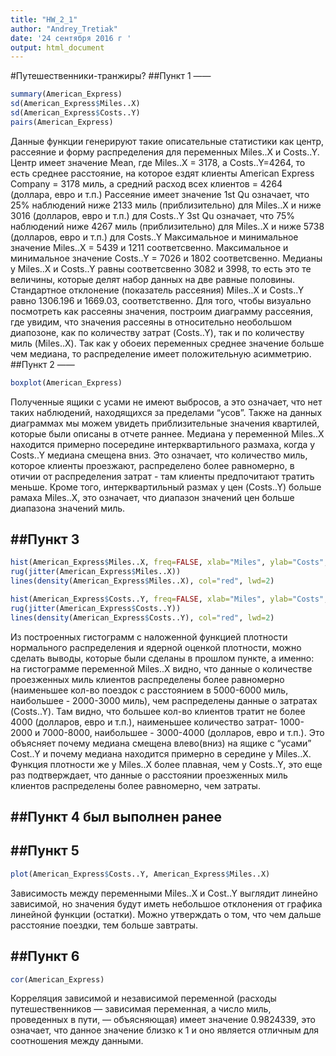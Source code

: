 ```yaml
---
title: "HW_2_1"
author: "Andrey_Tretiak"
date: '24 сентября 2016 г '
output: html_document
---
```

#Путешественники-транжиры?
##Пункт 1
------
```r
summary(American_Express)
sd(American_Express$Miles..X)
sd(American_Express$Costs..Y)
pairs(American_Express)
```

 Данные функции генерируют такие описательные статистики как центр, рассеяние и форму распределения для переменных Miles..X и Costs..Y.
Центр имеет значение Mean, где Miles..X = 3178, а Costs..Y=4264, то есть среднее расстояние, на которое ездят клиенты American Express Company = 3178 миль, а средний расход всех клиентов = 4264 (доллара, евро и т.п.)
 Рассеяние имеет значение 
 1st Qu означает, что 25% наблюдений ниже 2133 миль (приблизительно) для Miles..X и ниже 3016 (долларов, евро и т.п.) для Costs..Y
 3st Qu означает, что 75% наблюдений ниже 4267 миль (приблизительно) для Miles..X и ниже 5738 (долларов, евро и т.п.) для Costs..Y
 Максимальное и минимальное значение Miles..X = 5439 и 1211 соответсвенно.
 Максимальное и минимальное значение Costs..Y = 7026 и 1802 соответсвенно.
 Медианы у Miles..X и Costs..Y равны соответсвенно 3082 и 3998, то есть это те величины, которые делят набор данных на две равные половины.
 Стандартное отклонение (показатель рассеяния) Miles..X и Costs..Y равно 1306.196 и 1669.03, соответственно. Для того, чтобы визуально посмотреть как рассеяны значения, построим диаграмму рассеяния, где увидим, что значения рассеяны в относительно необольшом диапозоне, как по количеству затрат (Costs..Y), так и по количеству миль (Miles..X).
 Так как у обоеих переменных среднее значение больше чем медиана, то распределение имеет положительную асимметрию.
##Пункт 2
------
```r
boxplot(American_Express)
```

 Полученные ящики с усами не имеют выбросов, а это означает, что нет таких наблюдений, находящихся за пределами "усов". Также на данных диаграммах мы можем увидеть приблизительные значения квартилей, которые были описаны в отчете раннее.
 Медиана у переменной Miles..X находится примерно посередине интерквартильного размаха, когда у Costs..Y медиана смещена вниз. Это означает, что количество миль, которое клиенты проезжают, распределено более равномерно, в отичии от распределения затрат - там клиенты предпочитают тратить меньше.
 Кроме того,  интерквартильный размах у цен (Costs..Y) больше рамаха Miles..X, это означает, что диапазон значений цен больше диапазона значений миль.

##Пункт 3
------
```r
hist(American_Express$Miles..X, freq=FALSE, xlab="Miles", ylab="Costs", main="Гистограмма с наложенной функцией плотности нормального распределения и ядерной оценкой плотности")
rug(jitter(American_Express$Miles..X))
lines(density(American_Express$Miles..X), col="red", lwd=2)

hist(American_Express$Costs..Y, freq=FALSE, xlab="Miles", ylab="Сosts", main="Гистограмма с наложенной функцией плотности нормального распределения и ядерной оценкой плотности")
rug(jitter(American_Express$Costs..Y))
lines(density(American_Express$Costs..Y), col="red", lwd=2)
```

 Из построенных гистограмм с наложенной функцией плотности нормального распределения и ядерной оценкой плотности, можно сделать выводы, которые были сделаны в прошлом пункте, а именно: на гистограмме переменной Miles..X видно, что данные о количестве проезженных миль клиентов распределены более равномерно (наименьшее кол-во поездок с расстоянием в 5000-6000 миль, наибольшее - 2000-3000 миль), чем распределены данные о затратах (Costs..Y). Там видно, что большее кол-во клиентов тратит не более 4000 (долларов, евро и т.п.), наименьшее количество затрат- 1000-2000 и 7000-8000, наибольшее - 3000-4000 (долларов, евро и т.п.). Это объясняет почему медиана смещена влево(вниз) на ящике с "усами" Cost..Y и почему медиана находится примерно в середине у Miles..X. Функция плотности же у Miles..X более плавная, чем у Costs..Y, это еще раз подтверждает, что данные о расстоянии проезженных миль клиентов распределены более равномерно, чем затраты.
 
##Пункт 4 был выполнен ранее
------

##Пункт 5
------
```r
plot(American_Express$Costs..Y, American_Express$Miles..X)
```
 Зависимость между переменными Miles..X и Cost..Y выглядит линейно зависимой, но значения будут иметь небольшое отклонения от графика линейной функции (остатки). Можно утверждать о том, что чем дальше расстояние поездки, тем больше завтраты.
  
##Пункт 6  
------
```r
cor(American_Express)
```
  Корреляция зависимой и независимой переменной (расходы путешественников — зависимая переменная, а число миль, проведенных в пути, — объясняющая) имеет значение 0.9824339, это означает, что данное значение близко к 1 и оно является отличным для соотношения между данными.

